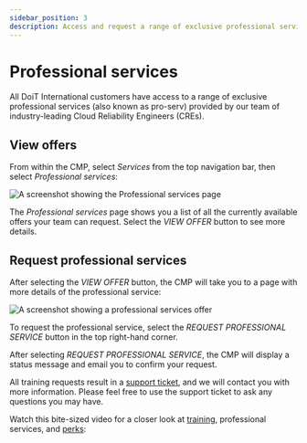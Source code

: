 ```yaml
---
sidebar_position: 3
description: Access and request a range of exclusive professional services
---
```


# Professional services

All DoiT International customers have access to a range of exclusive professional services (also known as pro-serv) provided by our team of industry-leading Cloud Reliability Engineers (CREs).

## View offers

From within the CMP, select _Services_ from the top navigation bar, then select _Professional services_:

![A screenshot showing the _Professional services_ page](../../static/img/docs/cmp-services-proserv.png)

The _Professional services_ page shows you a list of all the currently available offers your team can request. Select the _VIEW OFFER_ button to see more details.

## Request professional services

After selecting the _VIEW OFFER_ button, the CMP will take you to a page with more details of the professional service:

![A screenshot showing a professional services offer](../../static/img/docs/cmp-services-proserv-offer.png)

To request the professional service, select the _REQUEST PROFESSIONAL SERVICE_ button in the top right-hand corner.

After selecting _REQUEST PROFESSIONAL SERVICE_, the CMP will display a status message and email you to confirm your request.

All training requests result in a [support ticket](consulting-support/index.mdx), and we will contact you with more information. Please feel free to use the support ticket to ask any questions you may have.

Watch this bite-sized video for a closer look at [training](training.mdx), professional services, and [perks](perks.mdx):


<LoomEmbed id="9ff183270cb84e32817818589a80d37e" />
